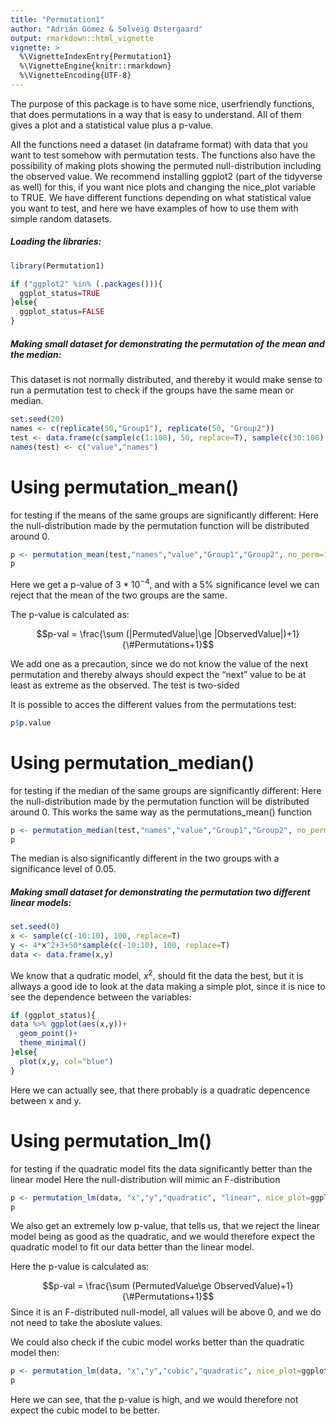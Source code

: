 ```yaml
---
title: "Permutation1"
author: "Adrián Gómez & Solveig Østergaard"
output: rmarkdown::html_vignette
vignette: >
  %\VignetteIndexEntry{Permutation1}
  %\VignetteEngine{knitr::rmarkdown}
  %\VignetteEncoding{UTF-8}
---
```


The purpose of this package is to have some nice, userfriendly functions, that does permutations in a way that is easy to understand. All of them gives a plot and a statistical value plus a p-value.

All the functions need a dataset (in dataframe format) with data that you want to test somehow with permutation tests. The functions also have the possibility of making plots showing the permuted null-distribution including the observed value. We recommend installing ggplot2 (part of the tidyverse as well) for this, if you want nice plots and changing the nice_plot variable to TRUE.
We have different functions depending on what statistical value you want to test, and here we have examples of how to use them with simple random datasets.


##### Loading the libraries:
```r
library(Permutation1)
```

```r
if ("ggplot2" %in% (.packages())){
  ggplot_status=TRUE
}else{
  ggplot_status=FALSE
}
```


##### Making small dataset for demonstrating the permutation of the mean and the median:
This dataset is not normally distributed, and thereby it would make sense to run a permutation test to check if the groups have the same mean or median.
```r
set.seed(20)
names <- c(replicate(50,"Group1"), replicate(50, "Group2"))
test <- data.frame(c(sample(c(1:100), 50, replace=T), sample(c(30:100), 50, replace=T)), names)
names(test) <- c("value","names")
```

# Using permutation_mean() 
for testing if the means of the same groups are significantly different:
Here the null-distribution made by the permutation function will be distributed around 0.
```r
p <- permutation_mean(test,"names","value","Group1","Group2", no_perm=10000, nice_plot=ggplot_status, progress=FALSE)
p
```

Here we get a p-value of $3*10^{-4}$, and with a 5% significance level we can reject that the mean of the two groups are the same.

The p-value is calculated as:

$$p-val = \frac{\sum (|PermutedValue|\ge |ObservedValue|)+1}{\#Permutations+1}$$

We add one as a precaution, since we do not know the value of the next permutation and thereby always should expect the “next” value to be at least as extreme as the observed.
The test is two-sided

It is possible to acces the different values from the permutations test:
```r
p$p.value
```

# Using permutation_median() 
for testing if the median of the same groups are significantly different:
Here the null-distribution made by the permutation function will be distributed around 0.
This works the same way as the permutations_mean() function
```r
p <- permutation_median(test,"names","value","Group1","Group2", no_perm=10000, nice_plot=ggplot_status, progress=FALSE)
p
```

The median is also significantly different in the two groups with a significance level of 0.05.

##### Making small dataset for demonstrating the permutation two different linear models:

```r
set.seed(0)
x <- sample(c(-10:10), 100, replace=T)
y <- 4*x^2+3+50*sample(c(-10:10), 100, replace=T)
data <- data.frame(x,y)
```

We know that a qudratic model, $x^2$, should fit the data the best, but it is allways a good ide to look at the data making a simple plot, since it is nice to see the dependence between the variables:
```r
if (ggplot_status){
data %>% ggplot(aes(x,y))+
  geom_point()+
  theme_minimal()
}else{
  plot(x,y, col="blue")
}
```

Here we can actually see, that there probably is a quadratic depencence between x and y. 

# Using permutation_lm() 
for testing if the quadratic model fits the data significantly better than the linear model
Here the null-distribution will mimic an F-distribution
```r
p <- permutation_lm(data, "x","y","quadratic", "linear", nice_plot=ggplot_status, progress=FALSE)
p
```

We also get an extremely low p-value, that tells us, that we reject the linear model being as good as the quadratic, and we would therefore expect the quadratic model to fit our data better than the linear model.

Here the p-value is calculated as:

$$p-val = \frac{\sum (PermutedValue\ge ObservedValue)+1}{\#Permutations+1}$$
Since it is an F-distributed null-model, all values will be above 0, and we do not need to take the aboslute values.

We could also check if the cubic model works better than the quadratic model then:
```r
p <- permutation_lm(data, "x","y","cubic","quadratic", nice_plot=ggplot_status, progress=FALSE)
p
```

Here we can see, that the p-value is high, and we would therefore not expect the cubic model to be better.
